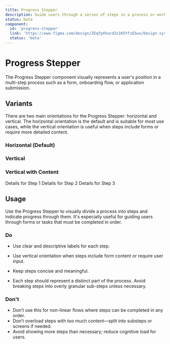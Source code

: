 ```yaml
---
title: Progress Stepper
description: Guide users through a series of steps in a process or workflow.
status: beta
component:
  id: 'progress-stepper'
  link: 'https://www.figma.com/design/ZEqfpXhocdZs1K5YfsE5ws/Design-system?node-id=4429-6239'
  status: 'beta'
---
```


# Progress Stepper

The Progress Stepper component visually represents a user's position in a multi-step process such as a form, onboarding flow, or application submission.

<Section current="design">

<ComponentPreview className="gi-not-prose w-full">
  <ProgressStepper currentStepIndex={2}>
    <StepItem label="Start Your Application" />
    <StepItem label="Personal Information" />
    <StepItem label="Eligibility Check" />
    <StepItem label="Documents Submission" />
    <StepItem label="Review" />
    <StepItem label="Complete & Submit" />
  </ProgressStepper>
</ComponentPreview>

<FigmaPreviewButton href="https://www.figma.com/design/ZEqfpXhocdZs1K5YfsE5ws/Design-system?node-id=4429-6239" />

## Variants

There are two main orientations for the Progress Stepper: horizontal and vertical.
The horizontal orientation is the default and is suitable for most use cases, while the vertical orientation is useful when steps include forms or require more detailed content.

### Horizontal (Default)

<ComponentContainer>
  <ProgressStepper currentStepIndex={3} indicator="number">
    <StepItem label="Step 1" />
    <StepItem label="Step 2" />
    <StepItem label="Step 3" />
    <StepItem label="Step 4" />
    <StepItem label="Step 5" />
  </ProgressStepper>
</ComponentContainer>

### Vertical

<ComponentContainer>
  <ProgressStepper currentStepIndex={1} orientation="vertical">
    <StepItem label="Account Setup" />
    <StepItem label="Verification" />
    <StepItem label="Preferences" />
    <StepItem label="Complete" />
  </ProgressStepper>
</ComponentContainer>

### Vertical with Content

<ComponentContainer>
  <ProgressStepper currentStepIndex={2} orientation="vertical">
    <StepItem label="Step 1" defaultOpen>
      <Stack>Details for Step 1</Stack>
    </StepItem>
    <StepItem label="Step 2" defaultOpen>
      <Stack>Details for Step 2</Stack>
    </StepItem>
    <StepItem label="Step 3" defaultOpen>
      <Stack>Details for Step 3</Stack>
    </StepItem>
  </ProgressStepper>
</ComponentContainer>

## Usage

Use the Progress Stepper to visually divide a process into steps and indicate progress through them. It's especially useful for guiding users through forms or tasks that must be completed in order.

### Do

- Use clear and descriptive labels for each step.

- Use vertical orientation when steps include form content or require user input.
- Keep steps concise and meaningful.
- Each step should represent a distinct part of the process. Avoid breaking steps into overly granular sub-steps unless necessary.

<ComponentContainer>
  <ProgressStepper currentStepIndex={1}>
    <StepItem label="Start Application" />
    <StepItem label="Personal Info" />
    <StepItem label="Document Upload" />
    <StepItem label="Review & Submit" />
  </ProgressStepper>
</ComponentContainer>

### Don't

- Don’t use this for non-linear flows where steps can be completed in any order.
- Don’t overload steps with too much content—split into substeps or screens if needed.
- Avoid showing more steps than necessary; reduce cognitive load for users.

<ComponentContainer>
  <ProgressStepper currentStepIndex={0}>
    <StepItem label="Step A (optional)" />
    <StepItem label="Step B (optional)" />
    <StepItem label="Step C (optional)" />
  </ProgressStepper>
</ComponentContainer>

</Section>
